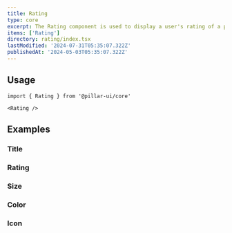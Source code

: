 ```yaml
---
title: Rating
type: core
excerpt: The Rating component is used to display a user's rating of a product, service, or business.
items: ['Rating']
directory: rating/index.tsx
lastModified: '2024-07-31T05:35:07.322Z'
publishedAt: '2024-05-03T05:35:07.322Z'
---
```


## Usage

```tsx
import { Rating } from '@pillar-ui/core'
```

```tsx
<Rating />
```

## Examples

### Title

<Playground direction="column" name="ratingTitle" root="rating" />

### Rating

<Playground direction="column" name="ratingRating" root="rating" />

### Size

<Prop defaultValue="4" type="'1' | '2' | '3' | '4' | '5' | '6' | '7' | '8' | '9'" />

<Playground direction="column" name="ratingSize" root="rating" />

### Color

<Prop defaultValue="p" type="'i' | 'd' | 'su' | 'se' | 'w' | 'p' | 'b' | 'o'" />

<Playground direction="column" name="ratingColor" root="rating" />

### Icon

<Playground direction="column" name="ratingIcon" root="rating" />
